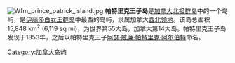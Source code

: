 {{unreferenced|time=2009-12-19T06:45:23+00:00}}
[[File:Wfm_prince_patrick_island.jpg|thumb]]
'''帕特里克王子岛'''是[[加拿大|加拿大]][[北极群岛|北极群岛]]中的一个岛屿，是[[伊丽莎白女王群岛|伊丽莎白女王群岛]]中最西的岛屿，隶属加拿大[[西北领地|西北领地]]。该岛总面积15,848 km<sup>2</sup> (6,119 sq mi)，为世界第55大岛，加拿大第14大岛。帕特里克王子岛发现于1853年，之后以帕特里克王子[[阿瑟·威廉·帕特里克·阿尔伯特|阿瑟·威廉·帕特里克·阿尔伯特]]命名。

{{Arctic Islands}}

[[Category:加拿大岛屿|Category:加拿大岛屿]]
